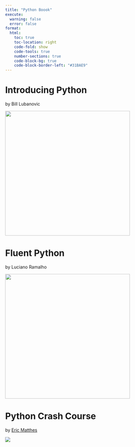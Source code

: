 ```yaml
---
title: "Python Boook"
execute:
  warning: false
  error: false
format:
  html:
    toc: true
    toc-location: right
    code-fold: show
    code-tools: true
    number-sections: true
    code-block-bg: true
    code-block-border-left: "#31BAE9"
---
```


# Introducing Python

by Bill Lubanovic

![](images/91ELJ94KTRL._AC_UF1000,1000_QL80_.jpg){width="400"}

# Fluent Python

by Luciano Ramalho

![](images/91DGHmkQmjL._AC_UF1000,1000_QL80_.jpg){width="400"}



# Python Crash Course

by [Eric Matthes](https://www.amazon.com/Eric-Matthes/e/B01DPU378I/ref=dp_byline_cont_book_1)

![](images/81py-nCTfrL._AC_UF1000,1000_QL80_.jpg)
